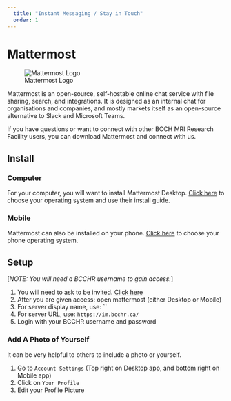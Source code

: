 ```yaml
---
  title: "Instant Messaging / Stay in Touch"
  order: 1
---
```


# Mattermost

![Mattermost Logo](/img/mattermost.png)

Mattermost is an open-source, self-hostable online chat service with file sharing, search, and integrations. It is designed as an internal chat for organisations and companies, and mostly markets itself as an open-source alternative to Slack and Microsoft Teams.

If you have questions or want to connect with other BCCH MRI Research Facility users, you can download Mattermost and connect with us.

## Install

### Computer

For your computer, you will want to install Mattermost Desktop. [Click here](https://mattermost.com/download/#desktop) to choose your operating system and use their install guide.

### Mobile

Mattermost can also be installed on your phone. [Click here](https://mattermost.com/download/#mobile) to choose your phone operating system.

## Setup

[*NOTE: You will need a BCCHR username to gain access.*]

1. You will need to ask to be invited. [Click here](https://link)
2. After you are given access: open mattermost (either Desktop or Mobile)
3. For server display name, use: ``
4. For server URL, use: `https://im.bcchr.ca/`
5. Login with your BCCHR username and password

### Add A Photo of Yourself

It can be very helpful to others to include a photo or yourself.

1. Go to `Account Settings` (Top right on Desktop app, and bottom right on Mobile app)
2. Click on `Your Profile`
3. Edit your Profile Picture
